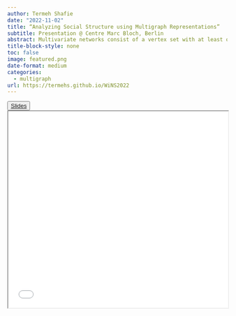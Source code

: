 ```yaml
---
author: Termeh Shafie
date: "2022-11-02"
title: “Analyzing Social Structure using Multigraph Representations”
subtitle: Presentation @ Centre Marc Bloch, Berlin
abstract: Multivariate networks consist of a vertex set with at least one type of edge between pairs of vertices and with numerical and/or qualitative attributes on the vertices and the edges. These networks provide a more accurate representation of social structure than univariate networks, but analysing them introduce technical and computational complexity. In this presentation, we consider exploratory and confirmatory analysis of multivariate networks represented as multigraphs. Multigraph data structure is described with examples of their natural appearance, together with a description of the possibility to obtain multigraphs using blocking, aggregation and scaling. Two random multigraph models are presented and several statistics under these models are derived. It is shown how these statistics can be used to analyse local and global network properties in order to convey important social phenomena and processes. Applications are used to illustrate the applicability of the presented approach, including when analysing the gendered inequalities in popular cinema by using dialogue networks. Moreover, some examples are provided on how to use the package ‘multigraphr’ in the statistical software R to perform the analysis.
title-block-style: none
toc: false
image: featured.png
date-format: medium
categories:
  - multigraph
url: https://termehs.github.io/WiNS2022
---
```


<button type="button" class="btn btn-outline-success">
<a href="https://termehs.github.io/WiNS2022" target="_blank">Slides</a></button>


<iframe src="`r rmarkdown::metadata$url`" width="100%" height="450px"></iframe>
